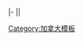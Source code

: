 |-
|{{Canadian politics/party colours/United Party}}|&nbsp;&nbsp;&nbsp;&nbsp;<noinclude>

[[Category:加拿大模板]]
</noinclude>